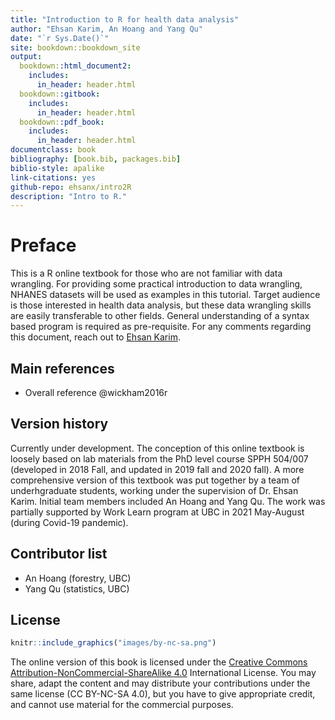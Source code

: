```yaml
--- 
title: "Introduction to R for health data analysis"
author: "Ehsan Karim, An Hoang and Yang Qu"
date: "`r Sys.Date()`"
site: bookdown::bookdown_site
output:
  bookdown::html_document2:
    includes:
      in_header: header.html
  bookdown::gitbook:
    includes:
      in_header: header.html
  bookdown::pdf_book:
    includes:
      in_header: header.html
documentclass: book
bibliography: [book.bib, packages.bib]
biblio-style: apalike
link-citations: yes
github-repo: ehsanx/intro2R
description: "Intro to R."
---
```


# Preface {-}

This is a R online textbook for those who are not familiar with data wrangling. For providing some practical introduction to data wrangling, NHANES datasets will be used as examples in this tutorial. Target audience is those interested in health data analysis, but these data wrangling skills are easily transferable to other fields. General understanding of a syntax based program is required as pre-requisite. For any comments regarding this document, reach out to [Ehsan Karim](http://ehsank.com/).

## Main references {-}

- Overall reference @wickham2016r

## Version history {-}

Currently under development. The conception of this online textbook is loosely based on lab materials from the PhD level course SPPH 504/007 (developed in 2018 Fall, and updated in 2019 fall and 2020 fall). A more comprehensive version of this textbook was put together by a team of underhgraduate students, working under the supervision of Dr. Ehsan Karim. Initial team members included An Hoang and Yang Qu. The work was partially supported by Work Learn program at UBC in 2021 May-August (during Covid-19 pandemic). 

## Contributor list {-}

- An Hoang (forestry, UBC)
- Yang Qu (statistics, UBC)

## License {-}

```r
knitr::include_graphics("images/by-nc-sa.png")
```

The online version of this book is licensed under the [Creative Commons Attribution-NonCommercial-ShareAlike 4.0](https://creativecommons.org/licenses/by-nc-sa/4.0/) International License. You may share, adapt the content and may distribute your contributions under the same license (CC BY-NC-SA 4.0), but you have to give appropriate credit, and cannot use material for the commercial purposes.






